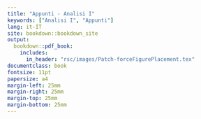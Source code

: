 ```yaml
---
title: "Appunti - Analisi I"
keywords: ["Analisi I", "Appunti"]
lang: it-IT
site: bookdown::bookdown_site
output: 
  bookdown::pdf_book:
    includes:
      in_header: "rsc/images/Patch-forceFigurePlacement.tex"
documentclass: book
fontsize: 11pt
papersize: a4
margin-left: 25mm
margin-right: 25mm
margin-top: 25mm
margin-bottom: 25mm
---
```

